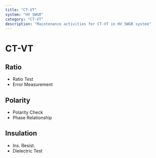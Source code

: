 ```yaml
---
title: "CT-VT"
system: "HV SWGR"
category: "CT-VT"
description: "Maintenance activities for CT-VT in HV SWGR system"
---
```


# CT-VT


## Ratio

- Ratio Test
- Error Measurement


## Polarity

- Polarity Check
- Phase Relationship


## Insulation

- Ins. Resist.
- Dielectric Test


